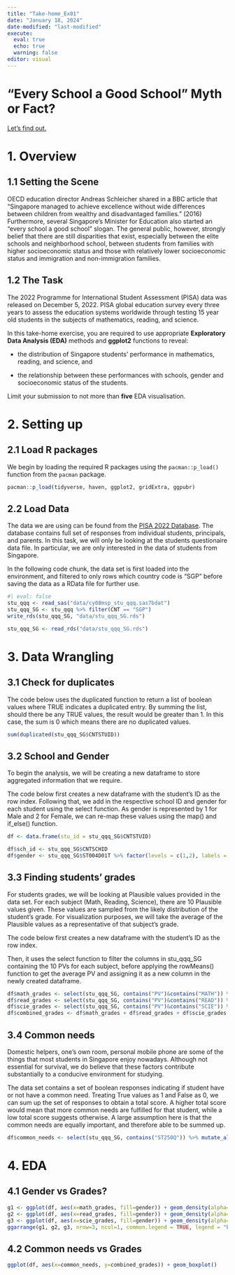 ```yaml
---
title: "Take-home_Ex01"
date: "January 18, 2024"
date-modified: "last-modified"
execute: 
  eval: true
  echo: true
  warning: false
editor: visual
---
```


# "Every School a Good School" Myth or Fact?

[Let's find out.]{.underline}

# 1. Overview

## 1.1 Setting the Scene

OECD education director Andreas Schleicher shared in a BBC article that “Singapore managed to achieve excellence without wide differences between children from wealthy and disadvantaged families.” (2016) Furthermore, several Singapore’s Minister for Education also started an “every school a good school” slogan. The general public, however, strongly belief that there are still disparities that exist, especially between the elite schools and neighborhood school, between students from families with higher socioeconomic status and those with relatively lower socioeconomic status and immigration and non-immigration families.

## 1.2 The Task

The 2022 Programme for International Student Assessment (PISA) data was released on December 5, 2022. PISA global education survey every three years to assess the education systems worldwide through testing 15 year old students in the subjects of mathematics, reading, and science.

In this take-home exercise, you are required to use appropriate **Exploratory Data Analysis (EDA)** methods and **ggplot2** functions to reveal:

-   the distribution of Singapore students’ performance in mathematics, reading, and science, and

-   the relationship between these performances with schools, gender and socioeconomic status of the students.

Limit your submission to not more than **five** EDA visualisation.

# 2. Setting up

## 2.1 Load R packages

We begin by loading the required R packages using the `pacman::p_load()` function from the `pacman` package.

```r
pacman::p_load(tidyverse, haven, ggplot2, gridExtra, ggpubr)
```

## 2.2 Load Data

The data we are using can be found from the [PISA 2022 Database](https://www.oecd.org/pisa/data/2022database/). The database contains full set of responses from individual students, principals, and parents. In this task, we will only be looking at the students questionaire data file. In particular, we are only interested in the data of students from Singapore.

In the following code chunk, the data set is first loaded into the environment, and filtered to only rows which country code is "SGP" before saving the data as a RData file for further use.

```r
#| eval: false
stu_qqq <- read_sas("data/cy08msp_stu_qqq.sas7bdat")
stu_qqq_SG <- stu_qqq %>% filter(CNT == "SGP")
write_rds(stu_qqq_SG, "data/stu_qqq_SG.rds")
```

```r
stu_qqq_SG <- read_rds("data/stu_qqq_SG.rds")
```

# 3. Data Wrangling

## 3.1 Check for duplicates

The code below uses the duplicated function to return a list of boolean values where TRUE indicates a duplicated entry. By summing the list, should there be any TRUE values, the result would be greater than 1. In this case, the sum is 0 which means there are no duplicated values.

```r
sum(duplicated(stu_qqq_SG$CNTSTUID))
```

## 3.2 School and Gender

To begin the analysis, we will be creating a new dataframe to store aggregated information that we require.

The code below first creates a new dataframe with the student's ID as the row index. Following that, we add in the respective school ID and gender for each student using the select function. As gender is represented by 1 for Male and 2 for Female, we can re-map these values using the map() and if_else() function.

```r
df <- data.frame(stu_id = stu_qqq_SG$CNTSTUID)
```

```r
df$sch_id <- stu_qqq_SG$CNTSCHID
df$gender <- stu_qqq_SG$ST004D01T %>% factor(levels = c(1,2), labels = c("Male","Female"))
```

## 3.3 Finding students' grades

For students grades, we will be looking at Plausible values provided in the data set. For each subject (Math, Reading, Science), there are 10 Plausible values given. These values are sampled from the likely distribution of the student's grade. For visualization purposes, we will take the average of the Plausible values as a representative of that subject's grade.

The code below first creates a new dataframe with the student's ID as the row index.

Then, it uses the select function to filter the columns in stu_qqq_SG containing the 10 PVs for each subject, before applying the rowMeans() function to get the average PV and assigning it as a new column in the newly created dataframe.

```r
df$math_grades <- select(stu_qqq_SG, contains("PV")&contains("MATH")) %>% rowMeans() %>% as.numeric()
df$read_grades <- select(stu_qqq_SG, contains("PV")&contains("READ")) %>% rowMeans() %>% as.numeric()
df$scie_grades <- select(stu_qqq_SG, contains("PV")&contains("SCIE")) %>% rowMeans() %>% as.numeric()
df$combined_grades <- df$math_grades + df$read_grades + df$scie_grades
```

## 3.4 Common needs

Domestic helpers, one's own room, personal mobile phone are some of the things that most students in Singapore enjoy nowadays. Although not essential for survival, we do believe that these factors contribute substantially to a conducive environment for studying.

The data set contains a set of boolean responses indicating if student have or not have a common need. Treating True values as 1 and False as 0, we can sum up the set of responses to obtain a total score. A higher total score would mean that more common needs are fulfilled for that student, while a low total score suggests otherwise. A large assumption here is that the common needs are equally important, and therefore able to be summed up.

```r
df$common_needs <- select(stu_qqq_SG, contains("ST250Q")) %>% mutate_all(~replace(., is.na(.), 0)) %>% mutate(across(contains("ST250Q"), function(x) (x-2)*-1)) %>% rowSums() %>% factor()
```

# 4. EDA

## 4.1 Gender vs Grades?

```r
g1 <- ggplot(df, aes(x=math_grades, fill=gender)) + geom_density(alpha=.3)
g2 <- ggplot(df, aes(x=read_grades, fill=gender)) + geom_density(alpha=.3)
g3 <- ggplot(df, aes(x=scie_grades, fill=gender)) + geom_density(alpha=.3)
ggarrange(g1, g2, g3, nrow=3, ncol=1, common.legend = TRUE, legend = "bottom")

```
## 4.2 Common needs vs Grades

```r
ggplot(df, aes(x=common_needs, y=combined_grades)) + geom_boxplot()

```
